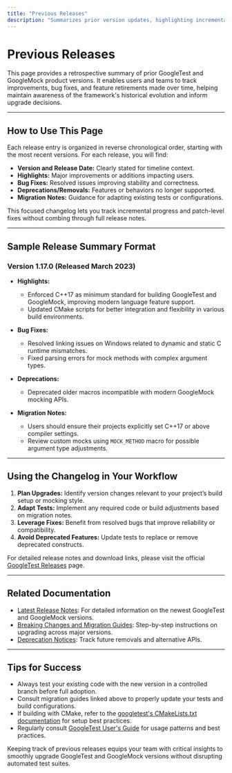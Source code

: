 ```yaml
---
title: "Previous Releases"
description: "Summarizes prior version updates, highlighting incremental changes, resolved bugs, and retired features. This retrospective helps teams track historical evolution and regression fixes."
---
```


# Previous Releases

This page provides a retrospective summary of prior GoogleTest and GoogleMock product versions. It enables users and teams to track improvements, bug fixes, and feature retirements made over time, helping maintain awareness of the framework's historical evolution and inform upgrade decisions.

---

## How to Use This Page

Each release entry is organized in reverse chronological order, starting with the most recent versions. For each release, you will find:

- **Version and Release Date:** Clearly stated for timeline context.
- **Highlights:** Major improvements or additions impacting users.
- **Bug Fixes:** Resolved issues improving stability and correctness.
- **Deprecations/Removals:** Features or behaviors no longer supported.
- **Migration Notes:** Guidance for adapting existing tests or configurations.

This focused changelog lets you track incremental progress and patch-level fixes without combing through full release notes.

---

## Sample Release Summary Format

### Version 1.17.0 (Released March 2023)

- **Highlights:**
  - Enforced C++17 as minimum standard for building GoogleTest and GoogleMock, improving modern language feature support.
  - Updated CMake scripts for better integration and flexibility in various build environments.

- **Bug Fixes:**
  - Resolved linking issues on Windows related to dynamic and static C runtime mismatches.
  - Fixed parsing errors for mock methods with complex argument types.

- **Deprecations:**
  - Deprecated older macros incompatible with modern GoogleMock mocking APIs.

- **Migration Notes:**
  - Users should ensure their projects explicitly set C++17 or above compiler settings.
  - Review custom mocks using `MOCK_METHOD` macro for possible argument type adjustments.

---

## Using the Changelog in Your Workflow

1. **Plan Upgrades:** Identify version changes relevant to your project’s build setup or mocking style.
2. **Adapt Tests:** Implement any required code or build adjustments based on migration notes.
3. **Leverage Fixes:** Benefit from resolved bugs that improve reliability or compatibility.
4. **Avoid Deprecated Features:** Update tests to replace or remove deprecated constructs.

For detailed release notes and download links, please visit the official [GoogleTest Releases](https://github.com/google/googletest/releases) page.

---

## Related Documentation

- [Latest Release Notes](/changelog/version-history/latest-release): For detailed information on the newest GoogleTest and GoogleMock versions.
- [Breaking Changes and Migration Guides](/changelog/breaking-changes-migration): Step-by-step instructions on upgrading across major versions.
- [Deprecation Notices](/changelog/deprecations-upgrade/deprecation-notices): Track future removals and alternative APIs.

---

## Tips for Success

- Always test your existing code with the new version in a controlled branch before full adoption.
- Consult migration guides linked above to properly update your tests and build configurations.
- If building with CMake, refer to the [googletest's CMakeLists.txt documentation](../googletest/README.md) for setup best practices.
- Regularly consult [GoogleTest User's Guide](../docs/index.md) for usage patterns and best practices.

<Tip>
Keeping track of previous releases equips your team with critical insights to smoothly upgrade GoogleTest and GoogleMock versions without disrupting automated test suites.
</Tip>